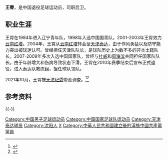 {{noteta|G1=足球}}{{Football player infobox
| playername = 王霄
| fullname = 王霄
| englishfullname = Wang Xiao
| countryofbirth = {{CHN}}
| cityofbirth = [[辽宁|辽宁]][[沈阳|沈阳]]
| dateofbirth = {{birth date and age|1979|8|30}}
| height = {{height|m=1.81}}
| position = 后卫
| currentclub = 退役
| clubnumber = 
| youthyears = 1994-2000年
| youthclubs = [[辽宁足球俱乐部|辽宁]]
| years = 2001-2003年<br/>2004-2010年
| clubs = [[云南红塔|云南红塔]]<br/>[[天津泰达|天津泰达]]
| caps(goals) = 68 (0)<br/>118 (1)
| nationalyears = 2007-2009年
| nationalteam = {{fb|CHN}}
| nationalcaps(goals) = 13 (0)
|}}
'''王霄'''{{BD|1979年|8月30日|||W}}，是中国退役足球运动员，司职后卫。

==职业生涯==
王霄在1994年进入辽宁青年队，1998年入选中国国青队，2001-2003年王霄效力[[云南红塔|云南红塔]]。2004年，王霄从[[云南红塔|云南红塔]]转会至[[天津泰达|天津泰达]]，由于作风勇猛以及防守能力突出被球迷认可。曾经担任天津队队长，是球队历史上为数不多的非本土籍队长。2007-2009年多次入选中国国家队，曾经与[[杜威_(足球运动员)|杜威]]和[[周海滨|周海滨]]共同担任国家队队长。由于年龄增大和伤病导致状态下滑，王霄在2010年赛季结束后宣布正式退役，进入泰达队教练组，担任球队领队。

2021年10月，王霄被[[天津纪委|天津纪委]]带走调查。<ref>{{cite web|url=https://sports.sina.com.cn/china/j/2021-11-25/doc-ikyakumx0109306.shtml|title=王霄＆董文胜被带走调查 泰达俱乐部多人协助调查|publisher=《足球》报|date=2021年11月25日|accessdate=2021年11月25日|dead-url=no|archive-date=2021年11月25日|archive-url=https://web.archive.org/web/20211125113907/https://sports.sina.com.cn/china/j/2021-11-25/doc-ikyakumx0109306.shtml}}</ref><ref>{{cite news |title=前泰达俱乐部董事长 董文胜接受审查调查 |url=http://epaper.tianjinwe.com/tjrb/html/2021-11/26/content_158_5352513.htm |work=《天津日报》 |agency=新华社 |date=2021-11-26 |accessdate=2021-12-11 |archive-date=2021-12-11 |archive-url=https://web.archive.org/web/20211211110937/http://epaper.tianjinwe.com/tjrb/html/2021-11/26/content_158_5352513.htm |dead-url=no }}</ref>

== 参考资料 ==
{{reflist}}

{{-}}
{{start box}} 
{{S-sports}}
{{succession box|3=[[天津泰达|天津泰达]]队长|1=[[于根伟|于根伟]]|2=[[王军_(1976年)|王军]]|4=2006年}}
{{succession box|3=[[天津泰达|天津泰达]]队长|1=[[王军_(1976年)|王军]]|2=[[曹阳|曹阳]]|4=2008年}}
{{end box}}

{{2004年中超分类名单天津}}
{{2005年中超分类名单天津}}
{{2006年中超分类名单天津}}
{{2007年中超分类名单天津}}
{{2008年中超分类名单天津}}
{{2009年中超分类名单天津}}
{{2010年中超分类名单天津}}

{{DEFAULTSORT:WANG Xiao}}
[[Category:中国男子足球运动员|Category:中国男子足球运动员]]
[[Category:中国国家足球队运动员|Category:中国国家足球队运动员]]
[[Category:天津泰达球员|Category:天津泰达球员]]
[[Category:沈阳人|Category:沈阳人]]
[[Category:王姓|X]]
[[Category:中華人民共和國建立後的漢族中國共產黨黨員|Category:中華人民共和國建立後的漢族中國共產黨黨員]]